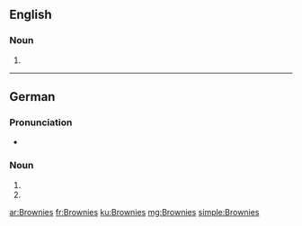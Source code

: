 ==English==

===Noun===
{{head|en|plural}}

# {{plural of|Brownie|lang=en}}

----
==German==

===Pronunciation===
* {{IPA|[ˈbʁaʊ̯nis]|lang=de}}

===Noun===
{{head|de|noun form}}

# {{inflection of|Brownie||gen|s|lang=de}}
# {{plural of|Brownie|lang=de}}

[[ar:Brownies]]
[[fr:Brownies]]
[[ku:Brownies]]
[[mg:Brownies]]
[[simple:Brownies]]